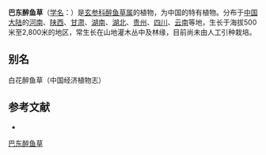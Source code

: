 {{Speciesbox
| name = 巴东醉鱼草
| status = 
| status_system = 
| image = Budd. albiflora.jpg
| genus = Buddleja
| species = albiflora
| authority = Hemsl.
}}

'''巴东醉鱼草'''（[[学名|学名]]：{{lang|la|''Buddleja albiflora''}}）是[[玄参科|玄参科]][[醉鱼草属|醉鱼草属]]的植物，为中国的特有植物。分布于[[中国大陆|中国大陆]]的[[河南|河南]]、[[陕西|陕西]]、[[甘肃|甘肃]]、[[湖南|湖南]]、[[湖北|湖北]]、[[贵州|贵州]]、[[四川|四川]]、[[云南|云南]]等地，生长于海拔500米至2,800米的地区，常生长在山地灌木丛中及林缘，目前尚未由人工引种栽培。

== 别名 ==
白花醉鱼草（中国经济植物志）

== 参考文献 ==
<div class="references-small">
* {{cite web| url =http://www.bioinfo.cn/db05/KmzwSpecies.php?action=view&id=2909| title =巴东醉鱼草| work =《中国高等植物数据库全库》| publisher =中国科学院微生物研究所| author =昆明植物研究所| accessdate =2009-02-23| deadurl =yes| archiveurl =https://web.archive.org/web/20160305065539/http://www.bioinfo.cn/db05/KmzwSpecies.php?action=view&id=2909| archivedate =2016-03-05}}
</div>
{{Taxonbar|from=Q2927510}}

[[Category:醉鱼草属|巴东醉鱼草]]


{{植物小作品}}